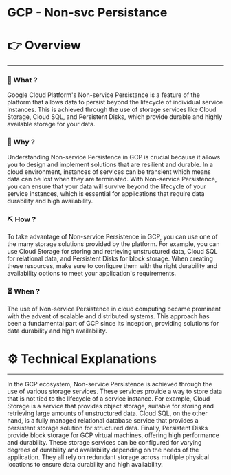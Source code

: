 # GCP - Non-svc Persistance


# 👉 Overview

---

### 👀 What ?

Google Cloud Platform's Non-service Persistance is a feature of the platform that allows data to persist beyond the lifecycle of individual service instances. This is achieved through the use of storage services like Cloud Storage, Cloud SQL, and Persistent Disks, which provide durable and highly available storage for your data.


### 🧐 Why ?

Understanding Non-service Persistence in GCP is crucial because it allows you to design and implement solutions that are resilient and durable. In a cloud environment, instances of services can be transient which means data can be lost when they are terminated. With Non-service Persistence, you can ensure that your data will survive beyond the lifecycle of your service instances, which is essential for applications that require data durability and high availability.


### ⛏️ How ?

To take advantage of Non-service Persistence in GCP, you can use one of the many storage solutions provided by the platform. For example, you can use Cloud Storage for storing and retrieving unstructured data, Cloud SQL for relational data, and Persistent Disks for block storage. When creating these resources, make sure to configure them with the right durability and availability options to meet your application's requirements.


### ⏳ When ?

The use of Non-service Persistence in cloud computing became prominent with the advent of scalable and distributed systems. This approach has been a fundamental part of GCP since its inception, providing solutions for data durability and high availability.


# ⚙️ Technical Explanations

---

In the GCP ecosystem, Non-service Persistence is achieved through the use of various storage services. These services provide a way to store data that is not tied to the lifecycle of a service instance. For example, Cloud Storage is a service that provides object storage, suitable for storing and retrieving large amounts of unstructured data. Cloud SQL, on the other hand, is a fully managed relational database service that provides a persistent storage solution for structured data. Finally, Persistent Disks provide block storage for GCP virtual machines, offering high performance and durability. These storage services can be configured for varying degrees of durability and availability depending on the needs of the application. They all rely on redundant storage across multiple physical locations to ensure data durability and high availability.
